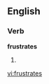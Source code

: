 
==English==

===Verb===
'''frustrates'''

# {{third-person singular of|[[frustrate]]}}

[[vi:frustrates]]